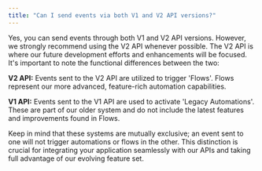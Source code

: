 ```yaml
---
title: "Can I send events via both V1 and V2 API versions?"
---
```

Yes, you can send events through both V1 and V2 API versions. However, we strongly recommend using the V2 API whenever possible. The V2 API is where our future development efforts and enhancements will be focused. It's important to note the functional differences between the two:

**V2 API:** Events sent to the V2 API are utilized to trigger 'Flows'. Flows represent our more advanced, feature-rich automation capabilities.

**V1 API:** Events sent to the V1 API are used to activate 'Legacy Automations'. These are part of our older system and do not include the latest features and improvements found in Flows.

Keep in mind that these systems are mutually exclusive; an event sent to one will not trigger automations or flows in the other. This distinction is crucial for integrating your application seamlessly with our APIs and taking full advantage of our evolving feature set.


